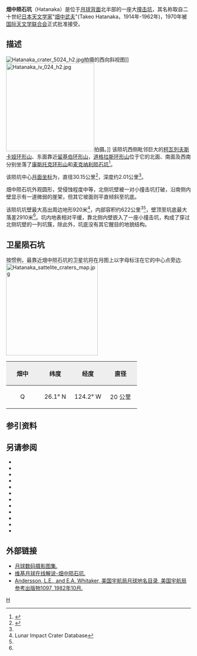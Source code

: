 {{lunar crater data|
 image=Normal hatanaka-clem1.jpg|240px|
 caption=[[克莱门汀号|克莱门汀号]]拍摄的图像|
 latitude=29.33|
 N_or_S=N|
 longitude=121.92|
 E_or_W=W|
 diameter=30.15公里|
 depth=2.01公里|
 colong=122|
 eponym=[[畑中武夫|畑中武夫]]}}
'''畑中陨石坑'''（Hatanaka）是位于[[月球背面|月球背面]]北半部的一座大[[撞击坑|撞击坑]]，其名称取自二十世纪[[日本|日本]][[天文学家|天文学家]]"[[畑中武夫|畑中武夫]]"(Takeo Hatanaka，1914年-1962年)，1970年被[[国际天文学联合会|国际天文学联合会]]正式批准接受。

==描述==
[[Image:Hatanaka_crater_5024_h2.jpg|thumb]]拍摄的西向斜视图]]
[[Image:Hatanaka_iv_024_h2.jpg|240px]]拍摄。]]
该陨坑西侧毗邻巨大的[[柯瓦列夫斯卡娅环形山|柯瓦列夫斯卡娅环形山]]、东面靠近[[留基伯环形山|留基伯环形山]]，[[道格拉斯环形山|道格拉斯环形山]]位于它的北面、南面及西南分别坐落了[[康斯托克环形山|康斯托克环形山]]和[[麦克纳利陨石坑|麦克纳利陨石坑]]<ref>{{Cite web |url=http://planetarynames.wr.usgs.gov/images/Lunar/lac_53_wac.pdf |title=Crater Hatanaka on the map LAC-53. |accessdate=2017-03-17 |archive-date=2016-12-27 |archive-url=https://web.archive.org/web/20161227111628/https://planetarynames.wr.usgs.gov/images/Lunar/lac_53_wac.pdf |dead-url=no }}</ref>。

该陨坑中心[[月面坐标|月面坐标]]为{{Coord|29.33|N|121.92|W|globe:Moon|nogoogle=1|noosm=1}}，直径30.15公里<ref name="IAU">{{Cite web |url=http://planetarynames.wr.usgs.gov/Feature/2381 |title=Directory of the International Astronomical Union |accessdate=2017-03-17 |archive-date=2018-11-19 |archive-url=https://web.archive.org/web/20181119010818/https://planetarynames.wr.usgs.gov/Feature/2381 |dead-url=no }}</ref>，深度约2.01公里<ref name="LICD"/>。

畑中陨石坑外观圆形，受侵蚀程度中等，北侧坑壁被一对小撞击坑打破，沿南侧内壁显示有一道微弱的崖架，但其它坡面则平直倾斜至坑底。

该陨坑坑壁最大高出周边地形920米<ref name=LICD>Lunar Impact Crater Database</ref>，内部容积约622公里<sup>3</sup><ref name="LICD"/>，壁顶至坑底最大落差2910米<ref name="LICD"/>。坑内地表相对平缓，靠北侧内壁嵌入了一座小撞击坑，构成了穿过北侧坑壁的一列坑簇，除此外，坑底没有其它醒目的地貌结构。

==卫星陨石坑==
按惯例，最靠近畑中陨石坑的卫星坑将在月图上以字母标注在它的中心点旁边.
[[Image:Hatanaka_sattelite_craters_map.jpg|250px]]

{| class="wikitable"
!width="25%" style="background:#eeeeee;" |畑中 
!width="25%" style="background:#eeeeee;" |纬度
!width="25%" style="background:#eeeeee;" |经度
!width="25%" style="background:#eeeeee;" |直径
|-
|align="center"|Q
|align="center"|26.1° N
|align="center"|124.2° W
|align="center"|20 公里
|}{{clear}}
==参引资料==
{{Reflist}}

==另请参阅==
{{refbegin}}
* {{cite book
  | last1 = Andersson
  | first1 = L. E.
  | last2 = Whitaker
  | first2 = E. A.
  | authorlink2 = Ewen Whitaker
  | date = 1982
  | title = [[NASA|NASA]] Catalogue of Lunar Nomenclature
  | publisher = NASA RP-1097
  | ref = harv
  }}
* {{cite web
  | last = Blue
  | first = Jennifer
  | date = July 25, 2007
  | title = Gazetteer of Planetary Nomenclature
  | publisher = [[United_States_Geological_Survey|USGS]]
  | url = http://planetarynames.wr.usgs.gov/
  | accessdate = 2007-08-05
  | ref = harv
  | archive-date = 2012-04-08
  | archive-url = https://www.webcitation.org/66mXDr4G9?url=http://planetarynames.wr.usgs.gov/
  | dead-url = no
  }}
* {{cite book
  | last1 = Bussey
  | first1 = B.
  | authorlink1 = Ben Bussey
  | last2 = Spudis
  | first2 = P.
  | authorlink2 = Paul Spudis
  | date = 2004
  | title = The Clementine Atlas of the Moon
  | publisher = Cambridge University Press
  | location = New York
  | isbn = 978-0-521-81528-4
  | ref = harv
  }}
* {{cite book
  | last1 = Cocks
  | first1 = Elijah E.
  | last2 = Cocks
  | first2 = Josiah C.
  | date = 1995
  | title = Who's Who on the Moon: A Biographical Dictionary of Lunar Nomenclature
  | url = https://archive.org/details/isbn_9780936389271
  | publisher = Tudor Publishers
  | isbn = 978-0-936389-27-1
  | ref = harv
  }}
* {{cite web
  | last = McDowell
  | first = Jonathan
  | date = July 15, 2007
  | url = http://host.planet4589.org/astro/lunar/
  | title = Lunar Nomenclature
  | publisher = Jonathan's Space Report
  | accessdate = 2007-10-24
  | ref = harv
  | archive-date = 2012-05-26
  | archive-url = https://www.webcitation.org/67wcYNfK3?url=http://host.planet4589.org/astro/lunar/
  | dead-url = no
  }}
* {{cite journal| last1 = Menzel| first1 = D. H.| last2 = Minnaert| first2 = M.| last3 = Levin| first3 = B.| last4 = Dollfus| first4 = A.| last5 = Bell| first5 = B.| title = Report on Lunar Nomenclature by the Working Group of Commission 17 of the IAU| doi = 10.1007/BF00171763| journal = Space Science Reviews| volume = 12| issue = 2| pages = 136–186| date = 1971| bibcode = 1971SSRv...12..136M| ref = harv}}
* {{cite book
  | first = Patrick
  | last = Moore
  | authorlink = Patrick Moore
  | date = 2001
  | title = On the Moon
  | url = https://archive.org/details/patrickmooreonmo00patr
  | publisher = Sterling Publishing Co.
  | isbn = 978-0-304-35469-6
  | ref = harv
  }}
* {{cite book
  | first = Fred W.
  | last = Price
  | date = 1988
  | title = The Moon Observer's Handbook
  | publisher = Cambridge University Press
  | isbn = 978-0-521-33500-3
  | ref = harv
  }}
* {{cite book
  | last = Rükl
  | first = Antonín
  | authorlink = Antonín Rükl
  | date = 1990
  | title = Atlas of the Moon
  | publisher = Kalmbach Books
  | isbn = 978-0-913135-17-4
  | ref = harv
  }}
* {{cite book
  | last = Webb
  | first = Rev. T. W.
  | authorlink = Thomas William Webb
  | date = 1962
  | title = Celestial Objects for Common Telescopes
  | url = https://archive.org/details/celestialobjects00webb
  | edition = 6th revised
  | publisher = Dover
  | isbn = 978-0-486-20917-3
  | ref = harv
  }}
* {{cite book
  | first = Ewen A.
  | last = Whitaker
  | authorlink = Ewen Whitaker
  | date = 1999
  | title = Mapping and Naming the Moon
  | publisher = Cambridge University Press
  | isbn = 978-0-521-62248-6
  | ref = harv
  }}
* {{cite book
  | first = Peter T.
  | last = Wlasuk
  | date = 2000
  | title = Observing the Moon
  | publisher = Springer
  | isbn = 978-1-85233-193-1
  | ref = harv
 }}
{{refend}}

==外部链接==
*[http://www.lpi.usra.edu/resources/lunar_orbiter/bin/srch_nam.shtml?Hatanaka%7C0 月球数码摄影图集.] {{Wayback|url=http://www.lpi.usra.edu/resources/lunar_orbiter/bin/srch_nam.shtml?Hatanaka%7C0 |date=20161115194801 }}
*[http://the-moon.wikispaces.com/Hatanaka 维基月球在线解说-畑中陨石坑.] {{Wayback|url=http://the-moon.wikispaces.com/Hatanaka |date=20180530154517 }}
*[http://planet4589.org/astro/lunar/RP-1097.pdf Andersson, L.E., and E.A. Whitaker, 美国宇航局月球地名目录, 美国宇航局参考出版物1097, 1982年10月.] {{Wayback|url=http://planet4589.org/astro/lunar/RP-1097.pdf |date=20141006125838 }}

[[Category:月球环形山|H]]
{{月球環形山 (G-K)}}